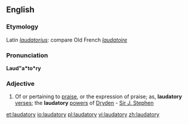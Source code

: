 ==English==

===Etymology===
Latin ''[[laudatorius]]'': compare Old French ''[[laudatoire]]''

===Pronunciation===
'''Laud"a*to*ry'''

===Adjective===
{{en-adj}}

# Of or pertaining to [[praise]], or the expression of praise; as, '''laudatory''' [[verse]]s; the '''laudatory''' [[power]]s of [[John Dryden|Dryden]] - [[Sir J. Stephen]]

{{anagrams:en/aadlortuy}}
[[et:laudatory]]
[[io:laudatory]]
[[pl:laudatory]]
[[vi:laudatory]]
[[zh:laudatory]]